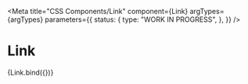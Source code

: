 
<Meta
  title="CSS Components/Link"
  component={Link}
  argTypes={argTypes}
  parameters={{
    status: {
      type: "WORK IN PROGRESS",
    },
  }}
/>

# Link

<Canvas>
  <Story name="Link" args={defaultArgs}>
    {Link.bind({})}
  </Story>
</Canvas>

<ArgsTable story="Link" />
